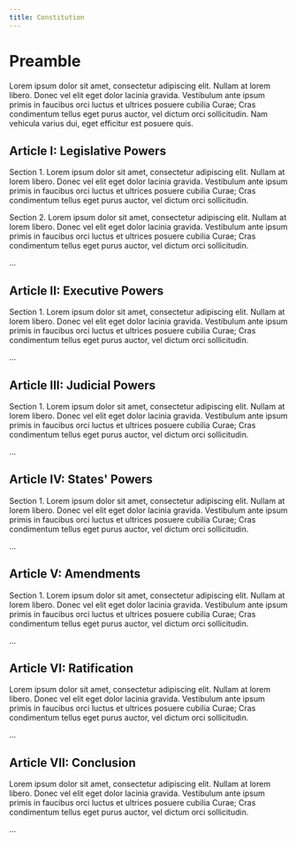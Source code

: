 ```yaml
---
title: Constitution
---
```


# Preamble

Lorem ipsum dolor sit amet, consectetur adipiscing elit. Nullam at lorem libero. Donec vel elit eget dolor lacinia gravida. Vestibulum ante ipsum primis in faucibus orci luctus et ultrices posuere cubilia Curae; Cras condimentum tellus eget purus auctor, vel dictum orci sollicitudin. Nam vehicula varius dui, eget efficitur est posuere quis.

## Article I: Legislative Powers

Section 1. Lorem ipsum dolor sit amet, consectetur adipiscing elit. Nullam at lorem libero. Donec vel elit eget dolor lacinia gravida. Vestibulum ante ipsum primis in faucibus orci luctus et ultrices posuere cubilia Curae; Cras condimentum tellus eget purus auctor, vel dictum orci sollicitudin.

Section 2. Lorem ipsum dolor sit amet, consectetur adipiscing elit. Nullam at lorem libero. Donec vel elit eget dolor lacinia gravida. Vestibulum ante ipsum primis in faucibus orci luctus et ultrices posuere cubilia Curae; Cras condimentum tellus eget purus auctor, vel dictum orci sollicitudin.

...

## Article II: Executive Powers

Section 1. Lorem ipsum dolor sit amet, consectetur adipiscing elit. Nullam at lorem libero. Donec vel elit eget dolor lacinia gravida. Vestibulum ante ipsum primis in faucibus orci luctus et ultrices posuere cubilia Curae; Cras condimentum tellus eget purus auctor, vel dictum orci sollicitudin.

...

## Article III: Judicial Powers

Section 1. Lorem ipsum dolor sit amet, consectetur adipiscing elit. Nullam at lorem libero. Donec vel elit eget dolor lacinia gravida. Vestibulum ante ipsum primis in faucibus orci luctus et ultrices posuere cubilia Curae; Cras condimentum tellus eget purus auctor, vel dictum orci sollicitudin.

...

## Article IV: States' Powers

Section 1. Lorem ipsum dolor sit amet, consectetur adipiscing elit. Nullam at lorem libero. Donec vel elit eget dolor lacinia gravida. Vestibulum ante ipsum primis in faucibus orci luctus et ultrices posuere cubilia Curae; Cras condimentum tellus eget purus auctor, vel dictum orci sollicitudin.

...

## Article V: Amendments

Section 1. Lorem ipsum dolor sit amet, consectetur adipiscing elit. Nullam at lorem libero. Donec vel elit eget dolor lacinia gravida. Vestibulum ante ipsum primis in faucibus orci luctus et ultrices posuere cubilia Curae; Cras condimentum tellus eget purus auctor, vel dictum orci sollicitudin.

...

## Article VI: Ratification

Lorem ipsum dolor sit amet, consectetur adipiscing elit. Nullam at lorem libero. Donec vel elit eget dolor lacinia gravida. Vestibulum ante ipsum primis in faucibus orci luctus et ultrices posuere cubilia Curae; Cras condimentum tellus eget purus auctor, vel dictum orci sollicitudin.

...

## Article VII: Conclusion

Lorem ipsum dolor sit amet, consectetur adipiscing elit. Nullam at lorem libero. Donec vel elit eget dolor lacinia gravida. Vestibulum ante ipsum primis in faucibus orci luctus et ultrices posuere cubilia Curae; Cras condimentum tellus eget purus auctor, vel dictum orci sollicitudin.

...
